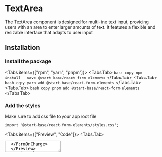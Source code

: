 

# TextArea

The TextArea component is designed for multi-line text input, providing users with an area to enter larger amounts of text. It features a flexible and resizable interface that adapts to user input

<ApiReferenceButton path="form-textArea--docs" />

## Installation

<Steps>

### Install the package

<Tabs items={["npm", "yarn", "pnpm"]}>
<Tabs.Tab>
    ``` bash copy
    npm install --save @start-base/react-form-elements
    ```
  </Tabs.Tab>
  <Tabs.Tab>
    ``` bash copy
    yarn add @start-base/react-form-elements
    ```
  </Tabs.Tab>
  <Tabs.Tab>
    ``` bash copy
    pnpm add @start-base/react-form-elements
    ```
  </Tabs.Tab>
</Tabs>
 
### Add the styles
 
Make sure to add css file to your app root file

``` tsx copy
import '@start-base/react-form-elements/styles.css';
```

</Steps>

<Tabs items={["Preview", "Code"]}>
  <Tabs.Tab>
  <Preview height="200px">
   
  <FormOnChange>
    <TextArea
    name="input"
  />
  </FormOnChange>
  </Preview>
  </Tabs.Tab>
  <Tabs.Tab>
    ```ts copy showLineNumbers
    import TextArea from '@start-base/react-form-elements/TextArea';
    import '@start-base/react-form-elements/styles.css';

    <TextArea
        name="input"
        onChange={handleChange}
    />
    ```
  </Tabs.Tab>
</Tabs>

### Text Area Component Label

<Tabs items={["Preview", "Code"]}>
  <Tabs.Tab>
  <Preview height="200px">
   
      <FormOnChange>
     <TextArea
        label="TextArea Label"
        name="input"
    />
  </FormOnChange>
  </Preview>
  </Tabs.Tab>
  <Tabs.Tab>
    ```ts copy showLineNumbers
    import TextArea from '@start-base/react-form-elements/TextArea';
    import '@start-base/react-form-elements/styles.css';

   <TextArea
        label="TextArea Label"
        name="input"
        onChange={handleChange}
    />
    ```
  </Tabs.Tab>
</Tabs>

### Text Area Component Placeholder

<Tabs items={["Preview", "Code"]}>
  <Tabs.Tab>
  <Preview height="200px">
   
    <FormOnChange>
     <TextArea
        placeholder="TextArea Placeholder"
        name="input"
    />
  </FormOnChange>
  </Preview>
  </Tabs.Tab>
  <Tabs.Tab>
    ```ts copy showLineNumbers
    import TextArea from '@start-base/react-form-elements/TextArea';
    import '@start-base/react-form-elements/styles.css';

   <TextArea
        placeholder="TextArea Placeholder"
        name="input"
        onChange={handleChange}
    />
    ```
  </Tabs.Tab>
</Tabs>

### Text Area Component Placeholder And Label

<Tabs items={["Preview", "Code"]}>
  <Tabs.Tab>
  <Preview height="200px">
   
    <FormOnChange>
     <TextArea
        label="TextArea Label"
        placeholder="TextArea Placeholder"
        name="input"
    />
  </FormOnChange>
  </Preview>
  </Tabs.Tab>
  <Tabs.Tab>
    ```ts copy showLineNumbers
    import TextArea from '@start-base/react-form-elements/TextArea';
    import '@start-base/react-form-elements/styles.css';

   <TextArea
        label="TextArea Label"
        placeholder="TextArea Placeholder"
        name="input"
        onChange={handleChange}
    />
    ```
  </Tabs.Tab>
</Tabs>

### Text Area Component Resizable

<Tabs items={["Preview", "Code"]}>
  <Tabs.Tab>
  <Preview height="200px">
   
    <FormOnChange>
     <TextArea
        autoGrow
        label="TextArea Label"
        placeholder="TextArea Placeholder"
        name="input"
    />
  </FormOnChange>
  </Preview>
  </Tabs.Tab>
  <Tabs.Tab>
    ```ts copy showLineNumbers
    import TextArea from '@start-base/react-form-elements/TextArea';
    import '@start-base/react-form-elements/styles.css';

   <TextArea
        autoGrow
        label="TextArea Label"
        placeholder="TextArea Placeholder"
        name="input"
        onChange={handleChange}
    />
    ```
  </Tabs.Tab>
</Tabs>

### Text Area Component Disable Shrink

<Tabs items={["Preview", "Code"]}>
  <Tabs.Tab>
  <Preview height="200px">
   
    <FormOnChange>
     <TextArea
        disableShrink
        label="TextArea Label"
        placeholder="TextArea Placeholder"
        name="input"
    />
  </FormOnChange>
  </Preview>
  </Tabs.Tab>
  <Tabs.Tab>
    ```ts copy showLineNumbers
    import TextArea from '@start-base/react-form-elements/TextArea';
    import '@start-base/react-form-elements/styles.css';

   <TextArea
        disableShrink
        label="TextArea Label"
        placeholder="TextArea Placeholder"
        name="input"
        onChange={handleChange}
    />
    ```
  </Tabs.Tab>
</Tabs>

### Text Area Component Error

<Tabs items={["Preview", "Code"]}>
  <Tabs.Tab>
  <Preview height="200px">
   
    <FormOnChange>
     <TextArea
        error="Error Message"
        label="TextArea Label"
        name="input"
    />
  </FormOnChange>
  </Preview>
  </Tabs.Tab>
  <Tabs.Tab>
    ```ts copy showLineNumbers
    import TextArea from '@start-base/react-form-elements/TextArea';
    import '@start-base/react-form-elements/styles.css';

   <TextArea
        error="Error Message"
        label="TextArea Label"
        name="input"
        onChange={handleChange}
    />
    ```
  </Tabs.Tab>
</Tabs>